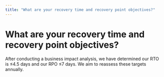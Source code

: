 ```yaml
---
title: "What are your recovery time and recovery point objectives?"
---
```


# What are your recovery time and recovery point objectives?

After conducting a business impact analysis, we have determined our RTO is ≤4.5 days and our RPO ≤7 days. We aim to reassess these targets annually.